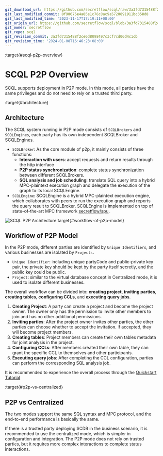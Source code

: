 ```yaml
---
git_download_url: https://github.com/secretflow/scql/raw/3a3fd7315488f2ce6d8098497c3cf7cd06d4c1cb/docs/topics/system/intro-p2p.rst
git_last_modified_commit: 8f90675e4a85e1c76c0ac9a5720891911bc358d8
git_last_modified_time: '2023-11-17T17:19:11+08:00'
git_origin_url: https://github.com/secretflow/scql/blob/3a3fd7315488f2ce6d8098497c3cf7cd06d4c1cb/docs/topics/system/intro-p2p.rst
git_owner: secretflow
git_repo: scql
git_revision_commit: 3a3fd7315488f2ce6d8098497c3cf7cd06d4c1cb
git_revision_time: '2024-01-08T16:46:23+08:00'
---
```


:target{#scql-p2p-overview}

# SCQL P2P Overview

SCQL supports deployment in P2P mode. In this mode, all parties have the same privileges and do not need to rely on a trusted third party.

:target{#architecture}

## Architecture

The SCQL system running in P2P mode consists of `SCQLBrokers` and `SCQLEngines`, each party has its own independent SCQLBroker and SCQLEngines.

- `SCQLBroker`: As the core module of p2p, it mainly consists of three functions:
  - <strong>Interaction with users</strong>: accept requests and return results through the http interface
  - <strong>P2P status synchronization</strong>: complete status synchronization between different SCQLBrokers.
  - <strong>SQL analysis and job scheduling</strong>: translate SQL query into a hybrid MPC-plaintext execution graph and delegate the execution of the graph to its local SCQLEngine.
- `SCQLEngine`: SCQLEngine is a hybrid MPC-plaintext execution engine, which collaborates with peers to run the execution graph and reports the query result to SCQLBroker. SCQLEngine is implemented on top of state-of-the-art MPC framework [secretflow/spu](https://github.com/secretflow/spu).

![SCQL P2P Architecture](../../_assets/scql_p2p_architecture.png):target{#workflow-of-p2p-model}

## Workflow of P2P Model

In the P2P mode, different parties are identified by `Unique Identifiers`, and various businesses are isolated by `Projects`.

- `Unique Identifier`: including unique partyCode and public-private key pair, the private key should be kept by the party itself secretly, and the public key could be public.
- `Project`: similar to the virtual database concept in Centralized mode, it is used to isolate different businesses.

The overall workflow can be divided into: <strong>creating project</strong>, <strong>inviting parties</strong>, <strong>creating tables</strong>, <strong>configuring CCLs</strong>, and <strong>executing query jobs</strong>.

1. <strong>Creating Project</strong>: A party can create a project and become the project owner. The owner only has the permission to invite other members to join and has no other additional permissions.
2. <strong>Inviting parties</strong>: After the project owner invites other parties, the other parties can choose whether to accept the invitation. If accepted, they will become project members.
3. <strong>Creating tables</strong>: Project members can create their own tables metadata for joint analysis in the project.
4. <strong>Configuring CCLs</strong>: After members created their own table, they can grant the specific CCL to themselves and other participants.
5. <strong>Executing query jobs</strong>: After completing the CCL configuration, parties can perform the corresponding SQL analysis job.

It is recommended to experience the overall process through the [Quickstart Tutorial](../../intro/p2p-tutorial.mdx)

:target{#p2p-vs-centralized}

## P2P vs Centralized

The two modes support the same SQL syntax and MPC protocol, and the end-to-end performance is basically the same.

If there is a trusted party deploying SCDB in the business scenario, it is recommended to use the centralized mode, which is simpler in configuration and integration.
The P2P mode does not rely on trusted parties, but it requires more complex interactions to complete status interactions.
